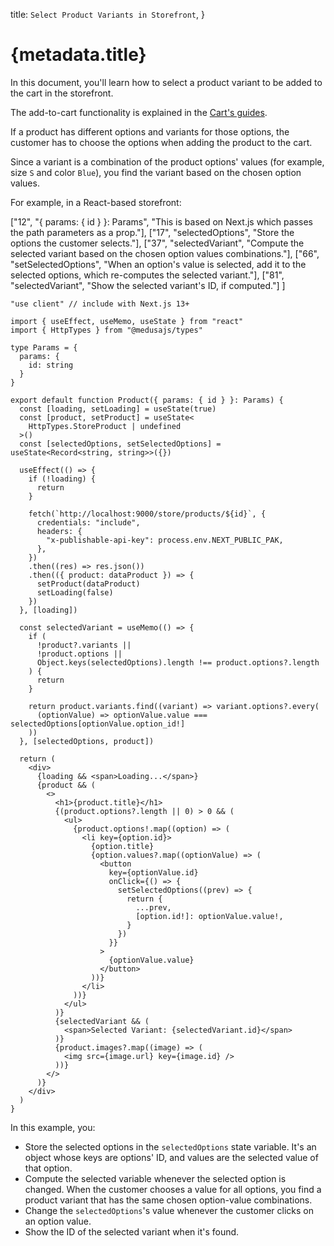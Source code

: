 
  title: `Select Product Variants in Storefront`,
}

# {metadata.title}

In this document, you'll learn how to select a product variant to be added to the cart in the storefront.

<Note>

The add-to-cart functionality is explained in the [Cart's guides](../../cart/page.mdx).

</Note>

If a product has different options and variants for those options, the customer has to choose the options when adding the product to the cart.

Since a variant is a combination of the product options' values (for example, size `S` and color `Blue`), you find the variant based on the chosen option values.

For example, in a React-based storefront:

  ["12", "{ params: { id } }: Params", "This is based on Next.js which passes the path parameters as a prop."],
  ["17", "selectedOptions", "Store the options the customer selects."],
  ["37", "selectedVariant", "Compute the selected variant based on the chosen option values combinations."],
  ["66", "setSelectedOptions", "When an option's value is selected, add it to the selected options, which re-computes the selected variant."],
  ["81", "selectedVariant", "Show the selected variant's ID, if computed."]
]

```tsx highlights={highlights}
"use client" // include with Next.js 13+

import { useEffect, useMemo, useState } from "react"
import { HttpTypes } from "@medusajs/types"

type Params = {
  params: {
    id: string
  }
}

export default function Product({ params: { id } }: Params) {
  const [loading, setLoading] = useState(true)
  const [product, setProduct] = useState<
    HttpTypes.StoreProduct | undefined
  >()
  const [selectedOptions, setSelectedOptions] = useState<Record<string, string>>({})

  useEffect(() => {
    if (!loading) {
      return 
    }

    fetch(`http://localhost:9000/store/products/${id}`, {
      credentials: "include",
      headers: {
        "x-publishable-api-key": process.env.NEXT_PUBLIC_PAK,
      },
    })
    .then((res) => res.json())
    .then(({ product: dataProduct }) => {
      setProduct(dataProduct)
      setLoading(false)
    })
  }, [loading])

  const selectedVariant = useMemo(() => {
    if (
      !product?.variants ||
      !product.options || 
      Object.keys(selectedOptions).length !== product.options?.length
    ) {
      return
    }

    return product.variants.find((variant) => variant.options?.every(
      (optionValue) => optionValue.value === selectedOptions[optionValue.option_id!]
    ))
  }, [selectedOptions, product])

  return (
    <div>
      {loading && <span>Loading...</span>}
      {product && (
        <>
          <h1>{product.title}</h1>
          {(product.options?.length || 0) > 0 && (
            <ul>
              {product.options!.map((option) => (
                <li key={option.id}>
                  {option.title}
                  {option.values?.map((optionValue) => (
                    <button 
                      key={optionValue.id}
                      onClick={() => {
                        setSelectedOptions((prev) => {
                          return {
                            ...prev,
                            [option.id!]: optionValue.value!,
                          }
                        })
                      }}
                    >
                      {optionValue.value}
                    </button>
                  ))}
                </li>
              ))}
            </ul>
          )}
          {selectedVariant && (
            <span>Selected Variant: {selectedVariant.id}</span>
          )}
          {product.images?.map((image) => (
            <img src={image.url} key={image.id} />
          ))}
        </>
      )}
    </div>
  )
}
```

In this example, you:

- Store the selected options in the `selectedOptions` state variable. It's an object whose keys are options' ID, and values are the selected value of that option.
- Compute the selected variable whenever the selected option is changed. When the customer chooses a value for all options, you find a product variant that has the same chosen option-value combinations.
- Change the `selectedOptions`'s value whenever the customer clicks on an option value.
- Show the ID of the selected variant when it's found.
